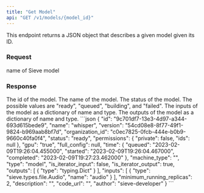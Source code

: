 ```yaml
---
title: "Get Model"
api: "GET /v1/models/{model_id}"
---
```


This endpoint returns a JSON object that describes a given model given its ID.

### Request
<ParamField path="model_id" type="string" required>
  name of Sieve model
</ParamField>

### Response
<ResponseField name="id" type="string">
  The id of the model.
</ResponseField>
<ResponseField name="name" type="string">
  The name of the model.
</ResponseField>
<ResponseField name="status" type="string">
  The status of the model. The possible values are "ready", "queued", "building", and "failed".
</ResponseField>
<ResponseField name="inputs" type="dict">
  The inputs of the model as a dictionary of name and type.
</ResponseField>
<ResponseField name="outputs" type="dict">
  The outputs of the model as a dictionary of name and type.
</ResponseField>

<ResponseExample>
```json
{
  "id": "9c701df7-13e3-4d97-a344-693d615bede9",
  "name": "whisper",
  "version": "54cd08e8-8f77-49f1-9824-b969aab8bf7d",
  "organization_id": "c0ec7825-0fcb-444e-b0b9-9660c40fa0f4",
  "status": "ready",
  "permissions": {
    "private": false,
    "ids": null
  },
  "gpu": "true",
  "full_config": null,
  "time": {
    "queued": "2023-02-09T19:26:04.455000",
    "started": "2023-02-09T19:26:04.467000",
    "completed": "2023-02-09T19:27:23.462000"
  },
  "machine_type": "",
  "type": "model",
  "is_iterator_input": false,
  "is_iterator_output": true,
  "outputs": [
    {
      "type": "typing.Dict"
    }
  ],
  "inputs": [
    {
      "type": "sieve.types.file.Audio",
      "name": "audio"
    }
  ],
  "minimum_running_replicas": 2,
  "description": "",
  "code_url": "",
  "author": "sieve-developer"
}
```
</ResponseExample>
